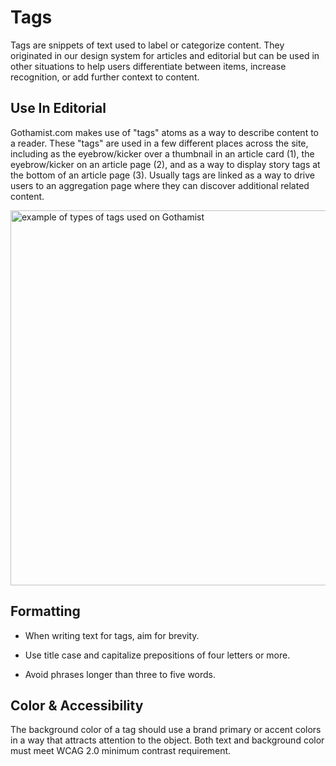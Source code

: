 
<Meta title="Components/Atoms/Tags" />




# Tags

  
Tags are snippets of text used to label or categorize content. They originated in our design system for articles and editorial but can be used in other situations to help users differentiate between items, increase recognition, or add further context to content.

  

## Use In Editorial

Gothamist.com makes use of "tags" atoms as a way to describe content to a reader. These "tags" are used in a few different places across the site, including as the eyebrow/kicker over a thumbnail in an article card (1), the eyebrow/kicker on an article page (2), and as a way to display story tags at the bottom of an article page (3). Usually tags are linked as a way to drive users to an aggregation page where they can discover additional related content.

 <img alt="example of types of tags used on Gothamist" src="./images/Atoms-Tags-GothamistTags.png" width="600" />


## Formatting

-   When writing text for tags, aim for brevity.
    
-   Use title case and capitalize prepositions of four letters or more.
    
-   Avoid phrases longer than three to five words.
    

  

## Color & Accessibility

The background color of a tag should use a brand primary or accent colors in a way that attracts attention to the object. Both text and background color must meet WCAG 2.0 minimum contrast requirement.
